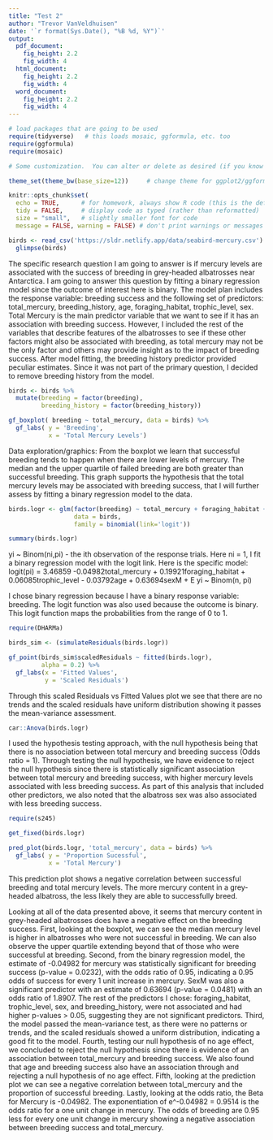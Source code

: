 ```yaml
---
title: "Test 2"
author: "Trevor VanVeldhuisen"
date: '`r format(Sys.Date(), "%B %d, %Y")`'
output: 
  pdf_document:
    fig_height: 2.2
    fig_width: 4
  html_document:
    fig_height: 2.2
    fig_width: 4
  word_document:
    fig_height: 2.2
    fig_width: 4
---
```


```r
# load packages that are going to be used
require(tidyverse)   # this loads mosaic, ggformula, etc. too
require(ggformula)
require(mosaic)

# Some customization.  You can alter or delete as desired (if you know what you are doing).

theme_set(theme_bw(base_size=12))     # change theme for ggplot2/ggformula

knitr::opts_chunk$set(
  echo = TRUE,      # for homework, always show R code (this is the default)
  tidy = FALSE,     # display code as typed (rather than reformatted)
  size = "small",   # slightly smaller font for code
  message = FALSE, warning = FALSE) # don't print warnings or messages in compiled document. So you MUST check them in RStudio!
```


```r
birds <- read_csv('https://sldr.netlify.app/data/seabird-mercury.csv') 
  glimpse(birds)
```

The specific research question I am going to answer is if mercury levels are associated with the success of breeding in grey-headed albatrosses near Antarctica. I am going to answer this question by fitting a binary regression model since the outcome of interest here is binary.
The model plan includes the response variable: breeding success and the following set of predictors: total_mercury, breeding_history, age, foraging_habitat, trophic_level, sex. Total Mercury is the main predictor variable that we want to see if it has an association with breeding success. However, I included the rest of the variables that describe features of the albatrosses to see if these other factors might also be associated with breeding, as total mercury may not be the only factor and others may provide insight as to the impact of breeding success. After model fitting, the breeding history predictor provided peculiar estimates. Since it was not part of the primary question, I decided to remove breeding history from the model.

```r
birds <- birds %>%
  mutate(breeding = factor(breeding),
         breeding_history = factor(breeding_history))
```

```r
gf_boxplot( breeding ~ total_mercury, data = birds) %>%
  gf_labs( y = 'Breeding',
           x = 'Total Mercury Levels')
```

Data exploration/graphics: From the boxplot we learn that successful breeding tends to happen when there are lower levels of mercury. The median and the upper quartile of failed breeding are both greater than successful breeding. This graph supports the hypothesis that the total mercury levels may be associated with breeding success, that I will further assess by fitting a binary regression model to the data. 

```r
birds.logr <- glm(factor(breeding) ~ total_mercury + foraging_habitat + trophic_level + age + sex, 
                  data = birds,
                  family = binomial(link='logit'))
```
```r
summary(birds.logr)
```

yi ~ Binom(ni,pi) - the ith observation of the response trials. Here ni = 1, I fit a binary regression model with the logit link. Here is the specific model:
logit(pi) = 3.46859 -0.04982total_mercury + 0.19921foraging_habitat + 0.06085trophic_level - 0.03792age + 0.63694sexM + E
yi ~ Binom(n, pi)

I chose binary regression because I have a binary response variable: breeding. The logit function was also used because the outcome is binary. This logit function maps the probabilities from the range of 0 to 1. 

```r
require(DHARMa)
```

```r
birds_sim <- (simulateResiduals(birds.logr))
```
```r
gf_point(birds_sim$scaledResiduals ~ fitted(birds.logr),
         alpha = 0.2) %>%
  gf_labs(x = 'Fitted Values',
          y = 'Scaled Residuals')
```

Through this scaled Residuals vs Fitted Values plot we see that there are no trends and the scaled residuals have uniform distribution showing it passes the mean-variance assessment. 

```r
car::Anova(birds.logr)
```
  
I used the hypothesis testing approach, with the null hypothesis being that there is no association between total mercury and breeding success (Odds ratio = 1). Through testing the null hypothesis, we have evidence to reject the null hypothesis since there is statistically significant association between total mercury and breeding success, with higher mercury levels associated with less breeding success. As part of this analysis that included other predictors, we also noted that the albatross sex was also associated with less breeding success. 

```r
require(s245)
```

```r
get_fixed(birds.logr)
```

```r
pred_plot(birds.logr, 'total_mercury', data = birds) %>%
  gf_labs( y = 'Proportion Sucessful',
           x = 'Total Mercury')
```
  
This prediction plot shows a negative correlation between successful breeding and total mercury levels. The more mercury content in a grey-headed albatross, the less likely they are able to successfully breed. 
 
Looking at all of the data presented above, it seems that mercury content in grey-headed albatrosses does have a negative effect on the breeding success. 
First, looking at the boxplot, we can see the median mercury level is higher in albatrosses who were not successful in breeding. We can also observe the upper quartile extending beyond that of those who were successful at breeding. 
Second, from the binary regression model, the estimate of -0.04982 for mercury was statistically significant for breeding success (p-value = 0.0232), with the odds ratio of 0.95, indicating a 0.95 odds of success for every 1 unit increase in mercury. SexM was also a significant predictor with an estimate of 0.63694 (p-value = 0.0481) with an odds ratio of 1.8907. The rest of the predictors I chose: foraging_habitat, trophic_level, sex, and breeding_history, were not associated and  had higher p-values > 0.05, suggesting they are not significant predictors. 
Third, the model passed the mean-variance test, as there were no patterns or trends, and the scaled residuals showed a uniform distribution, indicating a good fit to the model.
Fourth, testing our null hypothesis of no age effect, we concluded to reject the null hypothesis since there is evidence of an association between total_mercury and breeding success. We also found that age and breeding success also have an association through and rejecting a null hypothesis of no age effect. 
Fifth, looking at the prediction plot we can see a negative correlation between total_mercury and the proportion of successful breeding.
Lastly, looking at the odds ratio, the Beta for Mercury is -0.04982. The exponentiation of e^-0.04982 = 0.9514 is the odds ratio for a one unit change in mercury. The odds of breeding are 0.95 less for every one unit change in mercury showing a negative association between breeding success and total_mercury. 








